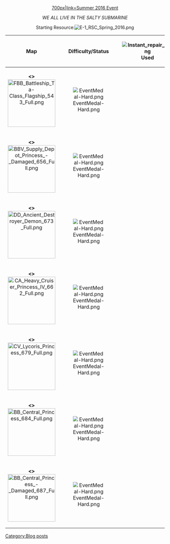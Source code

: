 <center>

[[File:|700px|link=Summer 2016 Event]]

''WE ALL LIVE IN THE SALTY SUBMARINE''
</center>

<center>
Starting Resource:[[File:E-1_RSC_Spring_2016.png]]
</center>

{| border="0" cellpadding="1" cellspacing="1" class="article-table" style="width: 99%;"
|-
! style="text-align:center;" |Map
! style="text-align:center;" |Difficulty/Status
! style="text-align:center;" |[[File:Instant_repair_2.png]] Used
! style="text-align:center;" |Kill/Total Run
! style="text-align:center;" |Last Dance
! style="text-align:center;" |Resource Status
|-
| style="text-align:center;" |'''<<E-1>>'''<br />[[File:FBB_Battleship_Ta-Class_Flagship_543_Full.png|150px]]
| style="text-align:center;" |[[File:EventMedal-Hard.png]]
| style="text-align:center;" |
| style="text-align:center;" |
| style="text-align:center;" |
| style="text-align:center;" |[[File:E-1_RSC_Spring_2016.png]]
|-
| style="text-align:center;" |'''<<E-2>>'''<br />[[File:BBV_Supply_Depot_Princess_-_Damaged_656_Full.png|150px]]
| style="text-align:center;" |[[File:EventMedal-Hard.png]]
| style="text-align:center;" |
| style="text-align:center;" |
| style="text-align:center;" |
| style="text-align:center;" |[[File:E-2_RSC_Spring_2016.png]]
|-
| style="text-align:center;" |'''<<E-3>>'''<br />[[File:DD Ancient Destroyer Demon 673 Full.png|150px]]
| style="text-align:center;" |[[File:EventMedal-Hard.png]]
| style="text-align:center;" |
| style="text-align:center;" |
| style="text-align:center;" |
| style="text-align:center;" |[[File:E-3_RSC_Spring_2016.png]]
|-
| style="text-align:center;" |'''<<E-4>>'''<br />[[File:CA_Heavy_Cruiser_Princess_IV_662_Full.png|150px]]
| style="text-align:center;" |[[File:EventMedal-Hard.png]]
| style="text-align:center;" |
| style="text-align:center;" |
| style="text-align:center;" |
| style="text-align:center;" |[[File:E-4_RSC_Spring_2016.png]]
|-
| style="text-align:center;" |'''<<E-5>>'''<br />[[File:CV_Lycoris_Princess_679_Full.png|150px]]
| style="text-align:center;" |[[File:EventMedal-Hard.png]]
| style="text-align:center;" |
| style="text-align:center;" |
| style="text-align:center;" |
| style="text-align:center;" |[[File:E-5_RSC_Spring_2016.png]]
|-
| style="text-align:center;" |'''<<E-6>>'''<br />[[File:BB_Central_Princess_684_Full.png|150px]]
| style="text-align:center;" |[[File:EventMedal-Hard.png]]
| style="text-align:center;" |
| style="text-align:center;" |
| style="text-align:center;" |
| style="text-align:center;" |[[File:E-6_RSC_Spring_2016.png]]
|-
| style="text-align:center;" |'''<<E-7>>'''<br />[[File:BB_Central_Princess_-_Damaged_687_Full.png|150px]]
| style="text-align:center;" |[[File:EventMedal-Hard.png]]
| style="text-align:center;" |
| style="text-align:center;" |
| style="text-align:center;" |
| style="text-align:center;" |[[File:E-7_RSC_Spring_2016_And_OyashioHarukazeFarm.png]]
|}
[[Category:Blog posts]]